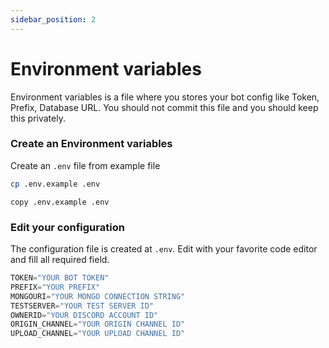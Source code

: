 ```yaml
---
sidebar_position: 2
---
```



# Environment variables

Environment variables is a file where you stores your bot config like Token, Prefix, Database URL. You should not commit this file and you should keep this privately.

### Create an Environment variables

Create an `.env` file from example file

<Tabs>
<TabItem value="Linux / macOS">

```bash
cp .env.example .env
```

</TabItem>
<TabItem value="Windows">

```batch
copy .env.example .env
```

</TabItem>
</Tabs>

### Edit your configuration

The configuration file is created at `.env`. Edit with your favorite code editor and fill all required field.

```py title=".env"
TOKEN="YOUR BOT TOKEN"
PREFIX="YOUR PREFIX"
MONGOURI="YOUR MONGO CONNECTION STRING"
TESTSERVER="YOUR TEST SERVER ID"
OWNERID="YOUR DISCORD ACCOUNT ID"
ORIGIN_CHANNEL="YOUR ORIGIN CHANNEL ID"
UPLOAD_CHANNEL="YOUR UPLOAD CHANNEL ID"
```
